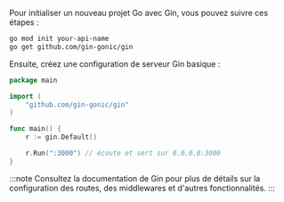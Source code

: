 Pour initialiser un nouveau projet Go avec Gin, vous pouvez suivre ces étapes :

```bash
go mod init your-api-name
go get github.com/gin-gonic/gin
```

Ensuite, créez une configuration de serveur Gin basique :

```go title="main.go"
package main

import (
    "github.com/gin-gonic/gin"
)

func main() {
    r := gin.Default()

    r.Run(":3000") // écoute et sert sur 0.0.0.0:3000
}
```

:::note
Consultez la documentation de Gin pour plus de détails sur la configuration des routes, des middlewares et d'autres fonctionnalités.
:::
